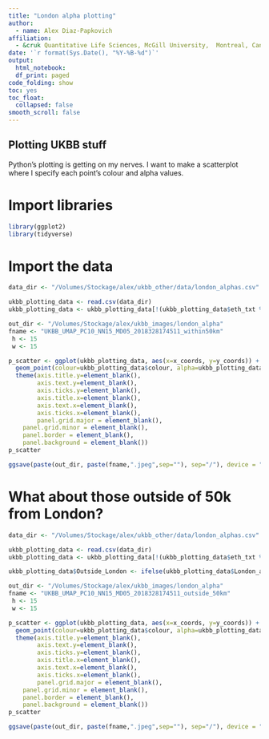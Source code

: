 ```yaml
---
title: "London alpha plotting"
author: 
  - name: Alex Diaz-Papkovich
affiliation:
  - &cruk Quantitative Life Sciences, McGill University,  Montreal, Canada
date: '`r format(Sys.Date(), "%Y-%B-%d")`'
output:
  html_notebook:
  df_print: paged
code_folding: show
toc: yes
toc_float: 
  collapsed: false
smooth_scroll: false
---
```

## Plotting UKBB stuff
Python's plotting is getting on my nerves. I want to make a scatterplot where I specify each point's colour and alpha values.

# Import libraries
```r
library(ggplot2)
library(tidyverse)
```

# Import the data
```r
data_dir <- "/Volumes/Stockage/alex/ukbb_other/data/london_alphas.csv"

ukbb_plotting_data <- read.csv(data_dir)
ukbb_plotting_data <- ukbb_plotting_data[!(ukbb_plotting_data$eth_txt %in% c('British', 'Irish', 'Any other white background')),]

out_dir <- "/Volumes/Stockage/alex/ukbb_images/london_alpha"
fname <- "UKBB_UMAP_PC10_NN15_MD05_2018328174511_within50km"
 h <- 15
 w <- 15

p_scatter <- ggplot(ukbb_plotting_data, aes(x=x_coords, y=y_coords)) +
  geom_point(colour=ukbb_plotting_data$colour, alpha=ukbb_plotting_data$London_alpha, stroke=0) +
  theme(axis.title.y=element_blank(),
        axis.text.y=element_blank(),
        axis.ticks.y=element_blank(),
        axis.title.x=element_blank(),
        axis.text.x=element_blank(),
        axis.ticks.x=element_blank(),
        panel.grid.major = element_blank(),
    panel.grid.minor = element_blank(),
    panel.border = element_blank(),
    panel.background = element_blank())
p_scatter

ggsave(paste(out_dir, paste(fname,".jpeg",sep=""), sep="/"), device = "jpeg", height = h, width = w, units = "in")
```

# What about those outside of 50k from London?
```r
data_dir <- "/Volumes/Stockage/alex/ukbb_other/data/london_alphas.csv"

ukbb_plotting_data <- read.csv(data_dir)
ukbb_plotting_data <- ukbb_plotting_data[!(ukbb_plotting_data$eth_txt %in% c('British', 'Irish', 'Any other white background')),]

ukbb_plotting_data$Outside_London <- ifelse(ukbb_plotting_data$London_alpha==0,1,0)

out_dir <- "/Volumes/Stockage/alex/ukbb_images/london_alpha"
fname <- "UKBB_UMAP_PC10_NN15_MD05_2018328174511_outside_50km"
 h <- 15
 w <- 15

p_scatter <- ggplot(ukbb_plotting_data, aes(x=x_coords, y=y_coords)) +
  geom_point(colour=ukbb_plotting_data$colour, alpha=ukbb_plotting_data$Outside_London, stroke=0) +
  theme(axis.title.y=element_blank(),
        axis.text.y=element_blank(),
        axis.ticks.y=element_blank(),
        axis.title.x=element_blank(),
        axis.text.x=element_blank(),
        axis.ticks.x=element_blank(),
        panel.grid.major = element_blank(),
    panel.grid.minor = element_blank(),
    panel.border = element_blank(),
    panel.background = element_blank())
p_scatter

ggsave(paste(out_dir, paste(fname,".jpeg",sep=""), sep="/"), device = "jpeg", height = h, width = w, units = "in")
```